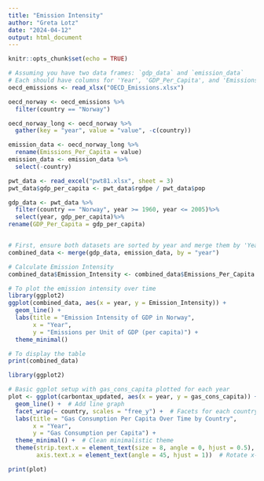 ```yaml
---
title: "Emission Intensity"
author: "Greta Lotz"
date: "2024-04-12"
output: html_document
---
```


```r
knitr::opts_chunk$set(echo = TRUE)
```

```r
# Assuming you have two data frames: `gdp_data` and `emission_data`
# Each should have columns for 'Year', 'GDP_Per_Capita', and 'Emissions_Per_Capita' respectively
oecd_emissions <- read_xlsx("OECD_Emissions.xlsx")

oecd_norway <- oecd_emissions %>%
  filter(country == "Norway")

oecd_norway_long <- oecd_norway %>%
  gather(key = "year", value = "value", -c(country))

emission_data <- oecd_norway_long %>%
  rename(Emissions_Per_Capita = value)
emission_data <- emission_data %>%
  select(-country)

pwt_data <- read_excel("pwt81.xlsx", sheet = 3)
pwt_data$gdp_per_capita <- pwt_data$rgdpe / pwt_data$pop

gdp_data <- pwt_data %>%
  filter(country == "Norway", year >= 1960, year <= 2005)%>%
  select(year, gdp_per_capita)%>%
rename(GDP_Per_Capita = gdp_per_capita)


# First, ensure both datasets are sorted by year and merge them by 'Year'
combined_data <- merge(gdp_data, emission_data, by = "year")

# Calculate Emission Intensity
combined_data$Emission_Intensity <- combined_data$Emissions_Per_Capita / combined_data$GDP_Per_Capita

# To plot the emission intensity over time
library(ggplot2)
ggplot(combined_data, aes(x = year, y = Emission_Intensity)) +
  geom_line() +
  labs(title = "Emission Intensity of GDP in Norway",
       x = "Year",
       y = "Emissions per Unit of GDP (per capita)") +
  theme_minimal()

# To display the table
print(combined_data)

```


```r
library(ggplot2)

# Basic ggplot setup with gas_cons_capita plotted for each year
plot <- ggplot(carbontax_updated, aes(x = year, y = gas_cons_capita)) +
  geom_line() +  # Add line graph
  facet_wrap(~ country, scales = "free_y") +  # Facets for each country, allowing different y scales
  labs(title = "Gas Consumption Per Capita Over Time by Country",
       x = "Year",
       y = "Gas Consumption per Capita") +
  theme_minimal() +  # Clean minimalistic theme
  theme(strip.text.x = element_text(size = 8, angle = 0, hjust = 0.5),  # Adjust facet label text
        axis.text.x = element_text(angle = 45, hjust = 1))  # Rotate x-axis labels for better visibility

print(plot)

```